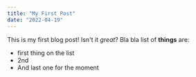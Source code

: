 ```yaml
---
title: "My First Post"
date: "2022-04-19"
---
```


This is my first blog post! Isn't it _great_?
Bla bla list of **things** are:

- first thing on the list
- 2nd
- And last one for the moment
